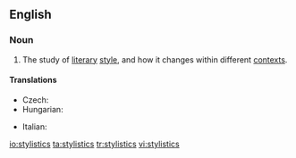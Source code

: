 ==English==

===Noun===
{{wikipedia|stylistics (linguistics)}}
{{en-noun|-}}

# {{linguistics}} The study of [[literary]] [[style]], and how it changes within different [[context]]s.

====Translations====
{{trans-top|study of literary style}}
* Czech: {{t-|cs|stylistika|f}}
* Hungarian: {{t|hu|stilisztika}}
{{trans-mid}}
* Italian: {{t-|it|stilistica|f}}
{{trans-bottom}}

[[io:stylistics]]
[[ta:stylistics]]
[[tr:stylistics]]
[[vi:stylistics]]